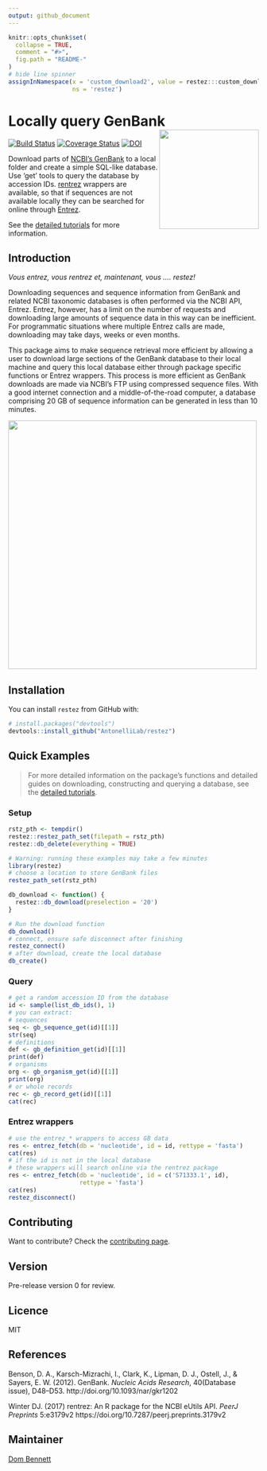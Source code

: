 ```yaml
---
output: github_document
---
```


<!-- README.md is generated from README.Rmd. Please edit that file -->
<!-- devtools::rmarkdown::render("README.Rmd") -->
<!-- Rscript -e "library(knitr); knit('README.Rmd')" -->

```r
knitr::opts_chunk$set(
  collapse = TRUE,
  comment = "#>",
  fig.path = "README-"
)
# hide line spinner
assignInNamespace(x = 'custom_download2', value = restez:::custom_download,
                  ns = 'restez')
```

# Locally query GenBank <img src="logo.png" height="200" align="right"/>

[![Build Status](https://travis-ci.org/AntonelliLab/restez.svg?branch=master)](https://travis-ci.org/AntonelliLab/restez) [![Coverage Status](https://coveralls.io/repos/github/AntonelliLab/restez/badge.svg?branch=master)](https://coveralls.io/github/AntonelliLab/restez?branch=master) [![DOI](https://zenodo.org/badge/129107980.svg)](https://zenodo.org/badge/latestdoi/129107980)

Download parts of [NCBI's GenBank](https://www.ncbi.nlm.nih.gov/nuccore) to a local folder and create a simple SQL-like database. Use 'get' tools to query the database by accession IDs. [rentrez](https://github.com/ropensci/rentrez) wrappers are available, so that if sequences are not available locally they can be searched for online through [Entrez](https://www.ncbi.nlm.nih.gov/books/NBK25500/).

See the [detailed  tutorials](https://antonellilab.github.io/restez/articles/restez.html) for more information.

## Introduction

*Vous entrez, vous rentrez et, maintenant, vous .... restez!*

Downloading sequences and sequence information from GenBank and related NCBI taxonomic databases is often performed via the NCBI API, Entrez. Entrez, however, has a limit on the number of requests and downloading large amounts of sequence data in this way can be inefficient. For programmatic situations where multiple Entrez calls are made, downloading may take days, weeks or even months.

This package aims to make sequence retrieval more efficient by allowing a user to download large sections of the GenBank database to their local machine and query this local database either through package specific functions or Entrez wrappers. This process is more efficient as GenBank downloads are made via NCBI's FTP using compressed sequence files. With a good internet connection and a middle-of-the-road computer, a database comprising 20 GB of sequence information can be generated in less than 10 minutes.

<img src="https://raw.githubusercontent.com/AntonelliLab/restez/master/paper/outline.png" height="500" align="center"/>

## Installation

You can install `restez` from GitHub with:

```r
# install.packages("devtools")
devtools::install_github("AntonelliLab/restez")
```

## Quick Examples

> For more detailed information on the package's functions and detailed guides on downloading, constructing and querying a database, see the [detailed  tutorials](https://antonellilab.github.io/restez/articles/restez.html).

### Setup

```r
rstz_pth <- tempdir()
restez::restez_path_set(filepath = rstz_pth)
restez::db_delete(everything = TRUE)
```
```r
# Warning: running these examples may take a few minutes
library(restez)
# choose a location to store GenBank files
restez_path_set(rstz_pth)
```
``` r
db_download <- function() {
  restez::db_download(preselection = '20')
}
```
```r
# Run the download function
db_download()
# connect, ensure safe disconnect after finishing
restez_connect()
# after download, create the local database
db_create()
```

### Query

```r
# get a random accession ID from the database
id <- sample(list_db_ids(), 1)
# you can extract:
# sequences
seq <- gb_sequence_get(id)[[1]]
str(seq)
# definitions
def <- gb_definition_get(id)[[1]]
print(def)
# organisms
org <- gb_organism_get(id)[[1]]
print(org)
# or whole records
rec <- gb_record_get(id)[[1]]
cat(rec)
```

### Entrez wrappers

```r
# use the entrez_* wrappers to access GB data
res <- entrez_fetch(db = 'nucleotide', id = id, rettype = 'fasta')
cat(res)
# if the id is not in the local database
# these wrappers will search online via the rentrez package
res <- entrez_fetch(db = 'nucleotide', id = c('S71333.1', id),
                    rettype = 'fasta')
cat(res)
restez_disconnect()
```

## Contributing

Want to contribute? Check the [contributing page](https://antonellilab.github.io/restez/CONTRIBUTING.html).

## Version

Pre-release version 0 for review.

## Licence

MIT

## References

Benson, D. A., Karsch-Mizrachi, I., Clark, K., Lipman, D. J., Ostell, J., &
Sayers, E. W. (2012). GenBank. *Nucleic Acids Research*, 40(Database issue),
D48–D53. http://doi.org/10.1093/nar/gkr1202

Winter DJ. (2017) rentrez: An R package for the NCBI eUtils API.
*PeerJ Preprints* 5:e3179v2 https://doi.org/10.7287/peerj.preprints.3179v2

## Maintainer

[Dom Bennett](https://github.com/DomBennett)
